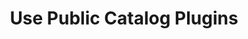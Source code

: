 ---
title: 'Use Public Catalog Plugins'
description: 'Enterprise developers can learn how to integrate and use community plugins within their Amplication resources.'
icon: 'plug'
---